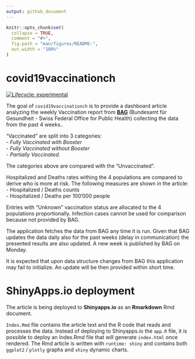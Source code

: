 ```yaml
---
output: github_document
---
```


<!-- README.md is generated from README.Rmd. Please edit that file -->

```r
knitr::opts_chunk$set(
  collapse = TRUE,
  comment = "#>",
  fig.path = "man/figures/README-",
  out.width = "100%"
)
```

# covid19vaccinationch

<!-- badges: start -->
[![Lifecycle: experimental](https://img.shields.io/badge/lifecycle-experimental-orange.svg)](https://lifecycle.r-lib.org/articles/stages.html#experimental)
<!-- badges: end -->

The goal of `covid19vaccinationch` is to provide a dashboard article analyzing the weekly Vaccination report from [**BAG**](https://www.bag.admin.ch/bag/en/home.html) (Bundesamt für Gesundheit - Swiss Federal Office for Public Health) collecting the data from the past 4 weeks..

"Vaccinated" are split into 3 categories:   
- *Fully Vaccinated with Booster*   
- *Fully Vaccinated without Booster*   
- *Partially Vaccinated*.

The categories above are compared with the "Unvaccinated".

Hospitalized and Deaths rates withing the 4 populations are compared to derive who is more at risk.
The following measures are shown in the article:   
- Hospitalized / Deaths counts   
- Hospitalized / Deaths per 100'000 people   

Entries with "Unknown" vaccination status are allocated to the 4 populations proportionally.
Infection cases cannot be used for comparison because not provided by BAG.

The application fetches the data from BAG any time it is run. Given that BAG updates the data daily also for the past weeks (delay in communication) the presented results are also updated.
A new week is published by BAG on Monday.

It is expected that upon data structure changes from BAG this application may fail to initialize. An update will be then provided within short time.

# ShinyApps.io deployment

The article is being deployed to **Shinyapps.io** as an **Rmarkdown** Rmd document.

`Index.Rmd` file contains the article text and the R code that reads and processes the data. 
Instead of deploying to Shinyapps.io the `app.R` file, it is possible to deploy an Index.Rmd file that will generate `index.html` once rendered. 
The Rmd article is written with `runtime: shiny` and contains both `ggplot2` / `plotly` graphs and `shiny` dynamic charts.